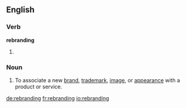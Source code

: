 ==English==

===Verb===
'''rebranding'''

# {{present participle of|rebrand}}

===Noun===
{{en-noun}}

# To associate a new [[brand]], [[trademark]], [[image]], or [[appearance]] with a product or service.

[[de:rebranding]]
[[fr:rebranding]]
[[io:rebranding]]